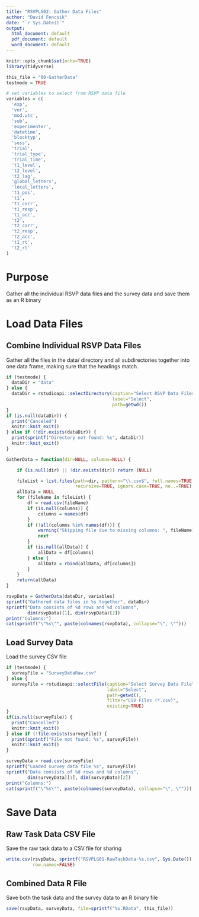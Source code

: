 ```yaml
---
title: "RSVPLG02: Gather Data Files"
author: "David Fencsik"
date: "`r Sys.Date()`"
output:
  html_document: default
  pdf_document: default
  word_document: default
---
```


```r
knitr::opts_chunk$set(echo=TRUE)
library(tidyverse)

this_file = "00-GatherData"
testmode = TRUE

# set variables to select from RSVP data file
variables = c(
  'exp',
  'ver',
  'mod.utc',
  'sub',
  'experimenter',
  'datetime',
  'blocktyp',
  'sess',
  'trial',
  'trial_type',
  'trial_time',
  't1_level',
  't2_level',
  't2_lag',
  'global_letters',
  'local_letters',
  't1_pos',
  't1',
  't1_corr',
  't1_resp',
  't1_acc',
  't2',
  't2_corr',
  't2_resp',
  't2_acc',
  't1_rt',
  't2_rt'
)
```

# Purpose

Gather all the individual RSVP data files and the survey data and save them as an R binary

# Load Data Files

## Combine Individual RSVP Data Files

Gather all the files in the data/ directory and all subdirectories together into one data frame, making sure that the headings match.

```r
if (testmode) {
  dataDir = "data"
} else {
  dataDir = rstudioapi::selectDirectory(caption="Select RSVP Data Files Directory",
                                        label="Select",
                                        path=getwd())
}
if (is.null(dataDir)) {
  print("Canceled")
  knitr::knit_exit()
} else if (!dir.exists(dataDir)) {
  print(sprintf("Directory not found: %s", dataDir))
  knitr::knit_exit()
}
```

```r
GatherData = function(dir=NULL, columns=NULL) {

    if (is.null(dir) || !dir.exists(dir)) return (NULL)

    fileList = list.files(path=dir, pattern="\\.csv$", full.names=TRUE,
                          recursive=TRUE, ignore.case=TRUE, no..=TRUE)
    allData = NULL
    for (fileName in fileList) {
        df = read.csv(fileName)
        if (is.null(columns)) {
            columns = names(df)
        }
        if (!all(columns %in% names(df))) {
            warning("Skipping file due to missing columns: ", fileName)
            next
        }
        if (is.null(allData)) {
            allData = df[columns]
        } else {
            allData = rbind(allData, df[columns])
        }
    }
    return(allData)
}
```

```r
rsvpData = GatherData(dataDir, variables)
sprintf("Gathered data files in %s together", dataDir)
sprintf("Data consists of %d rows and %d columns",
        dim(rsvpData)[1], dim(rsvpData)[2])
print("Columns:")
cat(sprintf("\"%s\"", paste(colnames(rsvpData), collapse="\", \"")))
```

## Load Survey Data

Load the survey CSV file

```r
if (testmode) {
  surveyFile = "SurveyDataRaw.csv"
} else {
  surveyFile = rstudioapi::selectFile(caption="Select Survey Data File",
                                      label="Select",
                                      path=getwd(),
                                      filter="CSV Files (*.csv)",
                                      existing=TRUE)
}
if(is.null(surveyFile)) {
  print("Cancelled")
  knitr::knit_exit()
} else if (!file.exists(surveyFile)) {
  print(sprintf("File not found: %s", surveyFile))
  knitr::knit_exit()
}
```

```r
surveyData = read.csv(surveyFile)
sprintf("Loaded survey data file %s", surveyFile)
sprintf("Data consists of %d rows and %d columns",
        dim(surveyData)[1], dim(surveyData)[2])
print("Columns:")
cat(sprintf("\"%s\"", paste(colnames(surveyData), collapse="\", \"")))
```

# Save Data

## Raw Task Data CSV File

Save the raw task data to a CSV file for sharing

```r
write.csv(rsvpData, sprintf("RSVPLG01-RawTaskData-%s.csv", Sys.Date()),
          row.names=FALSE)
```

## Combined Data R File

Save both the task data and the survey data to an R binary file

```r
save(rsvpData, surveyData, file=sprintf("%s.RData", this_file))
```
